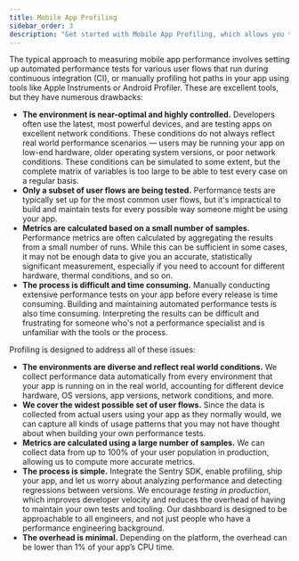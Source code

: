 ```yaml
---
title: Mobile App Profiling
sidebar_order: 3
description: "Get started with Mobile App Profiling, which allows you to see code-level profiling information for your mobile apps."
---
```


The typical approach to measuring mobile app performance involves setting up automated performance tests for various user flows that run during continuous integration (CI), or manually profiling hot paths in your app using tools like Apple Instruments or Android Profiler. These are excellent tools, but they have numerous drawbacks:

- **The environment is near-optimal and highly controlled.** Developers often use the latest, most powerful devices, and are testing apps on excellent network conditions. These conditions do not always reflect real world performance scenarios — users may be running your app on low-end hardware, older operating system versions, or poor network conditions. These conditions can be simulated to some extent, but the complete matrix of variables is too large to be able to test every case on a regular basis.
- **Only a subset of user flows are being tested.** Performance tests are typically set up for the most common user flows, but it's impractical to build and maintain tests for every possible way someone might be using your app.
- **Metrics are calculated based on a small number of samples.** Performance metrics are often calculated by aggregating the results from a small number of runs. While this can be sufficient in some cases, it may not be enough data to give you an accurate, statistically significant measurement, especially if you need to account for different hardware, thermal conditions, and so on.
- **The process is difficult and time consuming.** Manually conducting extensive performance tests on your app before every release is time consuming. Building and maintaining automated performance tests is also time consuming. Interpreting the results can be difficult and frustrating for someone who's not a performance specialist and is unfamiliar with the tools or the process.

Profiling is designed to address all of these issues:

- **The environments are diverse and reflect real world conditions.** We collect performance data automatically from every environment that your app is running on in the real world, accounting for different device hardware, OS versions, app versions, network conditions, and more.
- **We cover the widest possible set of user flows.** Since the data is collected from actual users using your app as they normally would, we can capture all kinds of usage patterns that you may not have thought about when building your own performance tests.
- **Metrics are calculated using a large number of samples.** We can collect data from up to 100% of your user population in production, allowing us to compute more accurate metrics.
- **The process is simple.** Integrate the Sentry SDK, enable profiling, ship your app, and let us worry about analyzing performance and detecting regressions between versions. We encourage _testing in production_, which improves developer velocity and reduces the overhead of having to maintain your own tests and tooling. Our dashboard is designed to be approachable to all engineers, and not just people who have a performance engineering background.
- **The overhead is minimal.** Depending on the platform, the overhead can be lower than 1% of your app’s CPU time.

